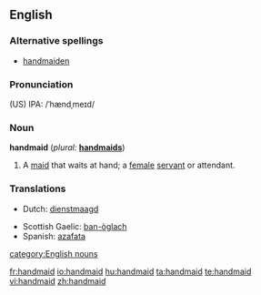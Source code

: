 ==English==

===Alternative spellings===
* [[handmaiden]]

===Pronunciation===
(US) IPA: /ˈhændˌmeɪd/

===Noun===
'''handmaid'''  (''plural:'' '''[[handmaids]]''')
# A [[maid]] that waits at hand; a [[female]] [[servant]] or attendant.

===Translations===
{{top}}
*Dutch: [[dienstmaagd]]
{{mid}}
*Scottish Gaelic: [[ban-òglach]] {{f}}
*Spanish: [[azafata]]
{{bottom}}

[[category:English nouns]]

[[fr:handmaid]]
[[io:handmaid]]
[[hu:handmaid]]
[[ta:handmaid]]
[[te:handmaid]]
[[vi:handmaid]]
[[zh:handmaid]]